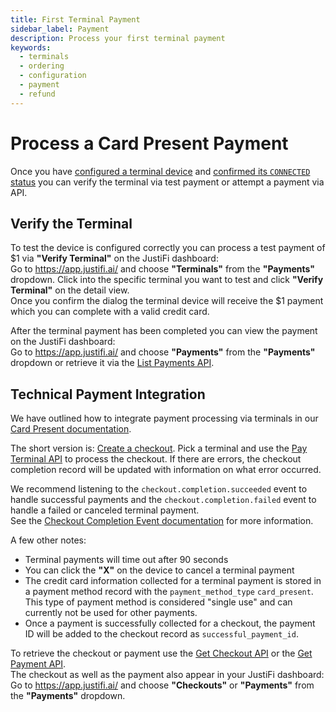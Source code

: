 ```yaml
---
title: First Terminal Payment
sidebar_label: Payment
description: Process your first terminal payment
keywords:
  - terminals
  - ordering
  - configuration
  - payment
  - refund
---
```


# Process a Card Present Payment
Once you have [configured a terminal device](https://docs.justifi.tech/terminals/configuration) 
and [confirmed its `CONNECTED` status](https://docs.justifi.tech/terminals/configuration#check-the-terminal-status) 
you can verify the terminal via test payment or attempt a payment via API.

## Verify the Terminal
To test the device is configured correctly you can process a test payment of $1 via **"Verify Terminal"** 
on the JustiFi dashboard:\
Go to https://app.justifi.ai/ and choose **"Terminals"** from the **"Payments"** dropdown. 
Click into the specific terminal you want to test and click **"Verify Terminal"** on the detail view.\
Once you confirm the dialog the terminal device will receive the $1 payment 
which you can complete with a valid credit card.

After the terminal payment has been completed you can view the payment on the JustiFi dashboard:\
Go to https://app.justifi.ai/ and choose **"Payments"** from the **"Payments"** dropdown 
or retrieve it via the [List Payments API](https://docs.justifi.tech/api-spec#tag/Payments/operation/ListPayments).

## Technical Payment Integration
We have outlined how to integrate payment processing via terminals in our [Card Present documentation](https://developer.justifi.ai/tag/Terminals).

The short version is: [Create a checkout](https://docs.justifi.tech/api-spec#tag/Checkouts/operation/CreateCheckout). 
Pick a terminal and use the [Pay Terminal API](https://docs.justifi.tech/api-spec#tag/Terminals/operation/payTerminal) 
to process the checkout. If there are errors, the checkout completion record will be updated with information 
on what error occurred. 

We recommend listening to the `checkout.completion.succeeded` event to handle successful payments and the `checkout.completion.failed` event to handle a failed 
or canceled terminal payment.\
See the [Checkout Completion Event documentation](https://docs.justifi.tech/api-spec#tag/Events/operation/checkoutCompletionEvent) for more information.

A few other notes:
- Terminal payments will time out after 90 seconds
- You can click the **"X"** on the device to cancel a terminal payment
- The credit card information collected for a terminal payment is stored in a payment method record with the `payment_method_type` `card_present`.
This type of payment method is considered "single use" and can currently not be used for other payments. 
- Once a payment is successfully collected for a checkout, the payment ID will be added to the checkout record as `successful_payment_id`. 

To retrieve the checkout or payment use the [Get Checkout API](https://docs.justifi.tech/api-spec#tag/Checkouts/operation/GetCheckout) 
or the [Get Payment API](https://docs.justifi.tech/api-spec#tag/Payments/operation/GetPayment).\
The checkout as well as the payment also appear in your JustiFi dashboard:\
Go to https://app.justifi.ai/ and choose **"Checkouts"** or **"Payments"** from the **"Payments"** dropdown.
